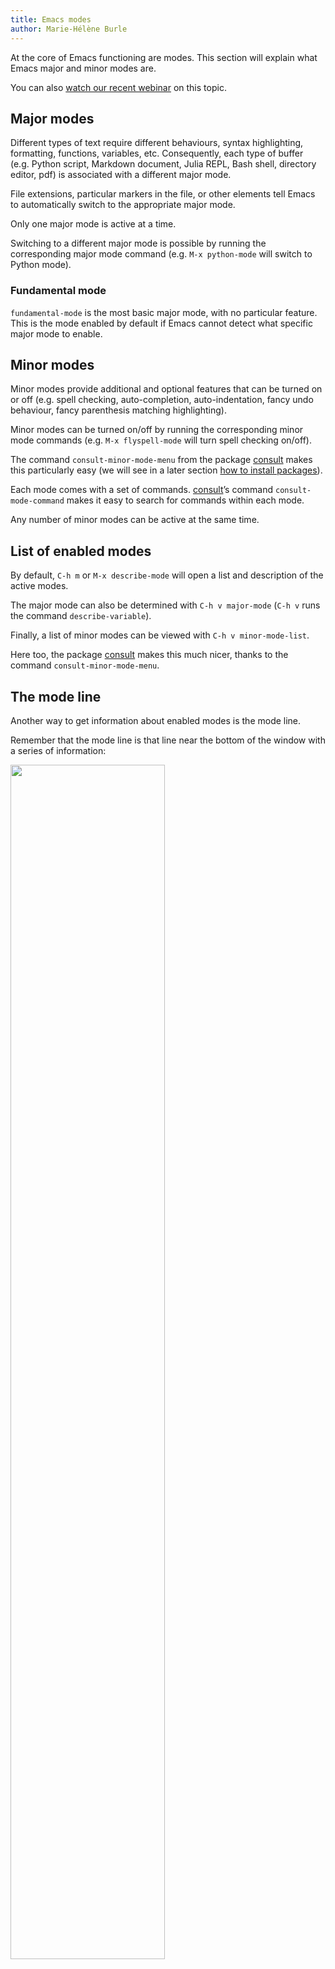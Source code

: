 ```yaml
---
title: Emacs modes
author: Marie-Hélène Burle
---
```


:::{.def}

At the core of Emacs functioning are modes. This section will explain what Emacs major and minor modes are.

:::

:::{.note}

You can also [watch our recent webinar](wb_emacs_modes.qmd) on this topic.

:::

## Major modes

Different types of text require different behaviours, syntax highlighting, formatting, functions, variables, etc. Consequently, each type of buffer (e.g. Python script, Markdown document, Julia REPL, Bash shell, directory editor, pdf) is associated with a different major mode.

File extensions, particular markers in the file, or other elements tell Emacs to automatically switch to the appropriate major mode.

Only one major mode is active at a time.

Switching to a different major mode is possible by running the corresponding major mode command (e.g. `M-x python-mode` will switch to Python mode).

### Fundamental mode

`fundamental-mode` is the most basic major mode, with no particular feature. This is the mode enabled by default if Emacs cannot detect what specific major mode to enable.

## Minor modes

Minor modes provide additional and optional features that can be turned on or off (e.g. spell checking, auto-completion, auto-indentation, fancy undo behaviour, fancy parenthesis matching highlighting).

Minor modes can be turned on/off by running the corresponding minor mode commands (e.g. `M-x flyspell-mode` will turn spell checking on/off).

The command `consult-minor-mode-menu` from the package [consult](https://github.com/minad/consult) makes this particularly easy (we will see in a later section [how to install packages](intro_packages.qmd)).

Each mode comes with a set of commands. [consult](https://github.com/minad/consult)'s command `consult-mode-command` makes it easy to search for commands within each mode.

Any number of minor modes can be active at the same time.

## List of enabled modes

By default, `C-h m` or `M-x describe-mode` will open a list and description of the active modes.

The major mode can also be determined with `C-h v major-mode` (`C-h v` runs the command `describe-variable`).

Finally, a list of minor modes can be viewed with `C-h v minor-mode-list`.

Here too, the package [consult](https://github.com/minad/consult) makes this much nicer, thanks to the command `consult-minor-mode-menu`.

## The mode line

Another way to get information about enabled modes is the mode line.

Remember that the mode line is that line near the bottom of the window with a series of information:

![](img/display10.jpg){width="70%" fig-alt="noshadow" fig-align="center"}

## Hooks

Minor modes can be automatically enabled when other modes (major or minor) are enabled thanks to [hooks](https://www.gnu.org/software/emacs/manual/html_node/emacs/Hooks.html).

:::{.example}

For example, to enable the aggressive indent minor mode whenever the ESS R major mode is enabled, you can add to your init file:

:::

```.lisp
(add-hook 'ess-r-mode-hook 'aggressive-indent-mode)
```

:::{.example}

Or, using [use-package](https://github.com/jwiegley/use-package), now part of base Emacs:

:::

```.lisp
(use-package aggressive-indent
:hook (ess-r-mode . aggressive-indent-mode))
```

We will learn [how to customize Emacs](intro_customize.qmd) in a later section, so don't worry if this doesn't make much sense yet.

## Modes source code

To see the source code of a mode, run `C-h v` (or `M-x describe-variable`) followed by the name of the mode map. This will open a help buffer with a link to the source code file.

:::{.example}

For example `C-h v text-mode-map` will open a help buffer with a link to `text-mode.el`.

:::

:::{.note}

The help buffer opened by `C-h m` or `M-x describe-mode` also gives a link to the source code of the major mode.

:::

Looking at the source code of a mode is very useful to customize it.

## Polymode

While it is normally impossible to associate multiple major modes with a single buffer, [Polymode](https://github.com/polymode) allows to insert sections of a major mode within another major mode.

This is extremely convenient for instance to embed sections of code within human text, or even to have code executed within human text (e.g. [R Markdown](https://rmarkdown.rstudio.com/) or its successor [Quarto](https://quarto.org/), [Org Babel](https://orgmode.org/worg/org-contrib/babel/)).

:::{.example}

For example, here is the section of a `markdown-mode` buffer with snippets of `julia-mode`:

:::

````
Julia has "assignment by operation" operators:

```{{julia}}
a = 2;
a += 7    # this is the same as a = a + 7
```

There is a *left* division operator:

```{{julia}}
2\8 == 8/2
```
````

:::{.example}

It can be rendered by [Quarto](https://quarto.org/) into the following webpage:

:::

![](img/polymode.png)

